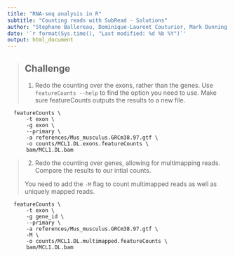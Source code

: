 ```yaml
---
title: "RNA-seq analysis in R"
subtitle: "Counting reads with SubRead - Solutions"
author: "Stephane Ballereau, Dominique-Laurent Couturier, Mark Dunning, Abbi Edwards, Ashley Sawle"
date: '`r format(Sys.time(), "Last modified: %d %b %Y")`'
output: html_document
---
```



> ## Challenge {.challenge}
>
> 1. Redo the counting over the exons, rather than the genes. Use
>    `featureCounts --help` to find the option you need to use. Make sure
>    featureCounts outputs the results to a new file.
```
  featureCounts \
      -t exon \
      -g exon \
      --primary \
      -a references/Mus_musculus.GRCm38.97.gtf \
      -o counts/MCL1.DL.exons.featureCounts \
      bam/MCL1.DL.bam
```


> 2. Redo the counting over genes, allowing for multimapping reads. Compare the
>    results to our intial counts.
>
> You need to add the `-M` flag to count multimapped reads as well as uniquely 
> mapped reads.
```
  featureCounts \
      -t exon \
      -g gene_id \
      --primary \
      -a references/Mus_musculus.GRCm38.97.gtf \
      -M \
      -o counts/MCL1.DL.multimapped.featureCounts \
      bam/MCL1.DL.bam
```

